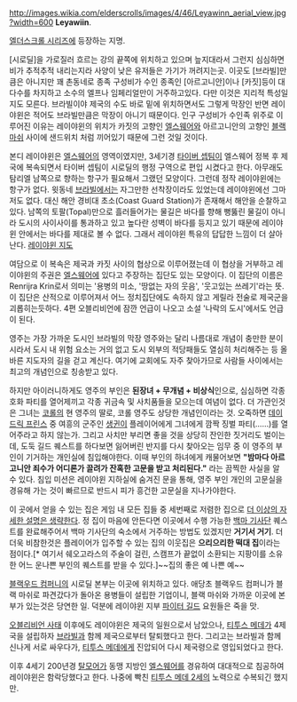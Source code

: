 http://images.wikia.com/elderscrolls/images/4/46/Leyawinn_aerial_view.jpg?width=600
'''Leyawiin'''.

[[엘더스크롤 시리즈]]에 등장하는 지명.

[시로딜]을 가로질러 흐르는 강의 끝쪽에 위치하고 있으며 늪지대라서 그런지 심심하면 비가 추적추적 내리는지라 사양이 낮은 유저들은 가기가 꺼려지는곳. 이곳도 [브라빌]만큼은 아니지만 꽤 촌동네로 종족 구성비가 수인 종족인 [아르고니안]이나 [카짓]등이 대다수를 차지하고 소수의 엘프나 임페리얼만이 거주하고있다. 다만 이것은 지리적 특성일지도 모른다. 브라빌이야 제국의 수도 바로 밑에 위치하면서도 그렇게 막장인 반면 레이야윈은 적어도 브라빌만큼은 막장이 아니기 때문이다. 인구 구성비가 수인족 위주로 이루어진 이유는 레이야윈의 위치가 카짓의 고향인 [[엘스웨어]]와 아르고니안의 고향인 [[블랙 마쉬]] 사이에 샌드위치 처럼 끼어있기 때문에 그런 것일 것이다. 

본디 레이야윈은 [[엘스웨어]]의 영역이였지만, 3세기경 [[타이버 셉팀]]이 엘스웨어 정복 후 제국에 복속되면서 타이버 셉팀이 시로딜의 행정 구역으로 편입 시켰다고 한다. 아무래도 탐리엘 남쪽으로 향하는 항구가 필요해서 그랬던 모양이다. 그런데 정작 레이야윈에는 항구가 없다. 윗동네 [[브라빌]]에서는 자그만한 선착장이라도 있었는데 레이야윈에선 그마저도 없다. 대신 해안 경비대 초소(Coast Guard Station)가 존재해서 해안을 순찰하고 있다. 남쪽의 토팔(Topal)만으로 흘러들어가는 물길은 바다를 향해 뻥뚫린 물길이 아니라 도시의 사이사이를 통과하고 있고 높다란 성벽이 바다를 등지고 있기 때문에 레이야윈 안에서는 바다를 제대로 볼 수 없다.  그래서 레이야윈 특유의 답답한 느낌이 더 살아난다. [http://www.uesp.net/wiki/File:OB-Map-Leyawiin.jpg 레이야윈 지도]


여담으로 이 복속은 제국과 카짓 사이의 협상으로 이루어졌는데 이 협상을 거부하고 레이야윈의 주권은 [[엘스웨어]]에 있다고 주장하는 집단도 있는 모양이다. 이 집단의 이름은 Renrijra Krin로서 의미는 '용병의 미소, '땅없는 자의 웃음', '웃고있는 쓰레기'라는 뜻. 이 집단은 산적으로 이루어져서 어느 정치집단에도 속하지 않고 게릴라 전술로 제국군을 괴롭히는듯하다. 4편 오블리비언에 잠깐 언급이 나오고 소설 '나락의 도시'에서도 언급이 된다.

영주는 가장 가까운 도시인 브라빌의 막장 영주와는 달리 나름대로 개념이 충만한 분이시라서 도시 내 위험 요소는 거의 없고 도시 외부의 적당패들도 열심히 처리해주는 등 올바른 지도자의 길을 걷고 계신다. 여기에 교회에도 자주 찾아가므로 사람들 사이에서는 최고의 개념인으로 칭송받고 있다. 

하지만 아이러니하게도 영주의 부인은 '''된장녀 + 무개념 + 비상식'''인으로, 심심하면 각종 호화 파티를 열어제끼고 각종 귀금속 및 사치품들을 모으는데 여념이 없다. 더 가관인것은 그녀는 [[코롤]]의 현 영주의 딸로, 코롤 영주도 상당한 개념인이라는 것. 오죽하면 [[데이드릭 프린스]] 중 여흥의 군주인 [[생귄]]이 플레이어에게 그녀에게 깜짝 징벌 파티(……)를 열어주라고 하지 않는가. 그리고 사치만 부리면 좋을 것을 상당히 잔인한 짓거리도 벌이는데, 도둑 길드 퀘스트를 하다보면 잃어버린 반지를 다시 찾아오는 임무 중 이 영주의 부인이 기거하는 개인실에 침입해야한다. 이때 부인의 하녀에게 캐물어보면 '''"밤마다 아르고니안 죄수가 어디론가 끌려가 잔혹한 고문을 받고 처리된다."''' 라는 끔찍한 사실을 알 수 있다. 침입 미션은 레이야윈 지하실에 숨겨진 문을 통해, 영주 부인 개인의 고문실을 경유해 가는 것이 빠르므로 반드시 피가 흥건한 고문실을 지나가야한다.

이 곳에서 얻을 수 있는 집은 게임 내 모든 집들 중 세번째로 저렴한 집으로 [[더 이상의 자세한 설명은 생략한다]]. 정 집이 마음에 안든다면 이곳에서 수행 가능한 [[백마 기사단]] 퀘스트를 완료해주어서 백마 기사단의 숙소에서 거주하는 방법도 있겠지만 '''거기서 거기'''. 더더욱 비참한것은 플레이어가 입주할 수 있는 집의 이웃집은 '''으리으리한 떡대 집'''이라는 점이다.[* 여기서 쉐오고라스의 주술이 걸린, 스캠프가 끝없이 소환되는 지팡이를 소유한 어느 운나쁜 부인의 퀘스트를 받을 수 있다.]~~집의 좋은 예 나쁜 예~~

[[블랙우드 컴퍼니]]의 시로딜 본부는 이곳에 위치하고 있다. 애당초 블랙우드 컴퍼니가 블랙 마쉬로 파견갔다가 돌아온 용병들이 설립한 기업이니, 블랙 마쉬와 가까운 이곳에 본부가 있는것은 당연한 일. 덕분에 레이야윈 지부 [[파이터 길드]] 요원들은 죽을 맛.

[[오블리비언 사태]] 이후에도 레이야윈은 제국의 일원으로서 남았으나, [[티투스 메데]]가 4제국을 설립하자 [[브라빌]]과 함께 제국으로부터 탈퇴했다고 한다. 그리고는 브라빌과 함께 신나게 서로 싸우다가, [[티투스 메데]]에게 진압되어 다시 제국령으로 영입되었다고 한다.

이후 4세기 200년경 [[탈모어]]가 동맹 지방인 [[엘스웨어]]를 경유하여 대대적으로 침공하여 레이야윈은 함락당했다고 한다. 나중에 빡친 [[티투스 메데 2세]]의 노력으로 수복되긴 했지만.

